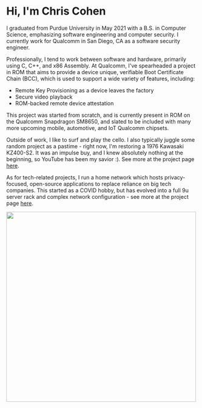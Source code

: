 
<NextSeo
  title="About"
  description="Information about me and this website."
/>

# Hi, I'm Chris Cohen

I graduated from Purdue University in May 2021 with a B.S. in Computer Science, emphasizing software engineering and computer security. I currently work for Qualcomm in San Diego, CA as a software security engineer.

Professionally, I tend to work between software and hardware, primarily using C, C++, and x86 Assembly. At Qualcomm, I've spearheaded a project in ROM that aims to provide a device unique, verifiable Boot Certificate Chain (BCC), which is used to support a wide variety of features, including:

- Remote Key Provisioning as a device leaves the factory
- Secure video playback
- ROM-backed remote device attestation

This project was started from scratch, and is currently present in ROM on the Qualcomm Snapdragon SM8650, and slated to be included with many more upcoming mobile, automotive, and IoT Qualcomm chipsets.

Outside of work, I like to surf and play the cello. I also typically juggle some random project as a pastime - right now, I'm restoring a 1976 Kawasaki KZ400-S2. It was an impulse buy, and I knew absolutely nothing at the beginning, so YouTube has been my savior :). See more at the project page <a href="/projects/motorcycle">here</a>.

As for tech-related projects, I run a home network which hosts privacy-focused, open-source applications to replace reliance on big tech companies. This started as a COVID hobby, but has evolved into a full 9u server rack and complex network configuration - see more at the project page <a href="/projects/homelab">here</a>.

<img
  src="/images/me.webp"
  height="auto"
  width="500"
/>
